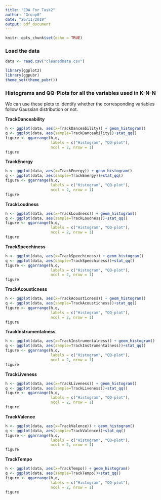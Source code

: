 ```yaml
---
title: "EDA For Task2"
author: "Group6"
date: "26/11/2019"
output: pdf_document
---
```


```r
knitr::opts_chunk$set(echo = TRUE)
```
### Load the data

```r
data <- read.csv("cleanedData.csv")
```

```r
library(ggplot2)
library(ggpubr)
theme_set(theme_pubr())
```

### Histograms and QQ-Plots for all the variables used in K-N-N
We can use these plots to identify whether the corresponding variables follow Gaussian distribution or not.

**TrackDanceability**
```r
h <- ggplot(data, aes(x=TrackDanceability)) + geom_histogram()
q <- ggplot(data, aes(sample=TrackDanceability))+stat_qq() 
figure <- ggarrange(h,q,
                    labels = c("Histogram", "QQ-plot"),
                    ncol = 2, nrow = 1)
figure
```

**TrackEnergy**
```r
h <- ggplot(data, aes(x=TrackEnergy)) + geom_histogram()
q <- ggplot(data, aes(sample=TrackEnergy))+stat_qq()
figure <- ggarrange(h,q,
                    labels = c("Histogram", "QQ-plot"),
                    ncol = 2, nrow = 1)
figure
```

**TrackLoudness**
```r
h <- ggplot(data, aes(x=TrackLoudness)) + geom_histogram()
q <- ggplot(data, aes(sample=TrackLoudness))+stat_qq()
figure <- ggarrange(h,q,
                    labels = c("Histogram", "QQ-plot"),
                    ncol = 2, nrow = 1)
figure
```

**TrackSpeechiness**
```r
h <- ggplot(data, aes(x=TrackSpeechiness)) + geom_histogram()
q <- ggplot(data, aes(sample=TrackSpeechiness))+stat_qq()
figure <- ggarrange(h,q,
                    labels = c("Histogram", "QQ-plot"),
                    ncol = 2, nrow = 1)
figure
```

**TrackAcousticness**
```r
h <- ggplot(data, aes(x=TrackAcousticness)) + geom_histogram()
q <- ggplot(data, aes(sample=TrackAcousticness))+stat_qq()
figure <- ggarrange(h,q,
                    labels = c("Histogram", "QQ-plot"),
                    ncol = 2, nrow = 1)
figure
```

**TrackInstrumentalness**
```r
h <- ggplot(data, aes(x=TrackInstrumentalness)) + geom_histogram()
q <- ggplot(data, aes(sample=TrackInstrumentalness))+stat_qq()
figure <- ggarrange(h,q,
                    labels = c("Histogram", "QQ-plot"),
                    ncol = 2, nrow = 1)
figure
```

**TrackLiveness**
```r
h <- ggplot(data, aes(x=TrackLiveness)) + geom_histogram()
q <- ggplot(data, aes(sample=TrackLiveness))+stat_qq()
figure <- ggarrange(h,q,
                    labels = c("Histogram", "QQ-plot"),
                    ncol = 2, nrow = 1)
figure
```

**TrackValence**
```r
h <- ggplot(data, aes(x=TrackValence)) + geom_histogram()
q <- ggplot(data, aes(sample=TrackValence))+stat_qq()
figure <- ggarrange(h,q,
                    labels = c("Histogram", "QQ-plot"),
                    ncol = 2, nrow = 1)
figure
```

**TrackTempo**
```r
h <- ggplot(data, aes(x=TrackTempo)) + geom_histogram()
q <- ggplot(data, aes(sample=TrackTempo))+stat_qq()
figure <- ggarrange(h,q,
                    labels = c("Histogram", "QQ-plot"),
                    ncol = 2, nrow = 1)
figure
```

